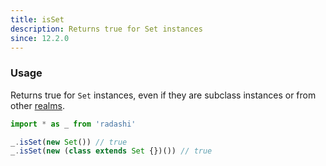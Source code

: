 ```yaml
---
title: isSet
description: Returns true for Set instances
since: 12.2.0
---
```


### Usage

Returns true for `Set` instances, even if they are subclass instances or from
other [realms](https://developer.mozilla.org/en-US/docs/Web/JavaScript/Reference/Operators/instanceof#instanceof_and_multiple_realms).

```ts twoslash
import * as _ from 'radashi'

_.isSet(new Set()) // true
_.isSet(new (class extends Set {})()) // true
```
